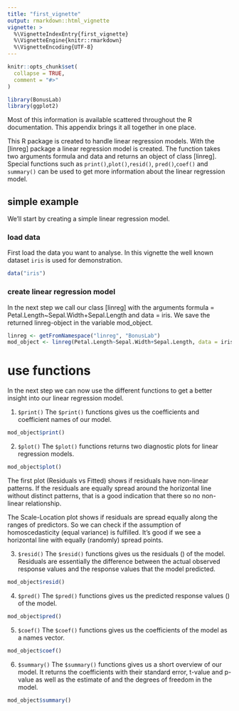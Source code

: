 ```yaml
---
title: "first_vignette"
output: rmarkdown::html_vignette
vignette: >
  %\VignetteIndexEntry{first_vignette}
  %\VignetteEngine{knitr::rmarkdown}
  %\VignetteEncoding{UTF-8}
---
```


```r
knitr::opts_chunk$set(
  collapse = TRUE,
  comment = "#>"
)
```

```r
library(BonusLab)
library(ggplot2)
```

Most of this information is available scattered throughout the R documentation. This appendix brings it all together in one place. 

This R package is created to handle linear regression models. With the [linreg] package a linear regression model is created. The function takes two arguments formula and data and returns an object of class [linreg]. Special functions such as `print()`,`plot()`,`resid()`, `pred()`,`coef()` and `summary()` can be used to get more information about the linear regression model. 



## simple example
We'll start by creating a simple linear regression model. 

### load data
First load the data you want to analyse. In this vignette the well known dataset `iris` is used for demonstration. 
```r
data("iris")
```


### create linear regression model
In the next step we call our class [linreg] with the arguments formula = Petal.Length~Sepal.Width+Sepal.Length and data = iris. We save the returned linreg-object in the variable mod_object. 
```r
linreg <- getFromNamespace("linreg", "BonusLab")
mod_object <- linreg(Petal.Length~Sepal.Width+Sepal.Length, data = iris)
```

# use functions
In the next step we can now use the different functions to get a better insight into our linear regression model. 

1. `$print()`
The `$print()` functions gives us the coefficients and coefficient names of our model. 
```r
mod_object$print()
```


2. `$plot()`
The `$plot()` functions returns two diagnostic plots for linear regression models. 

```r
mod_object$plot()
```

The first plot (Residuals vs Fitted) shows if residuals have non-linear patterns. If the residuals are equally spread around the horizontal line without distinct patterns, that is a good indication that there so no non-linear relationship. 

The Scale-Location plot shows if residuals are spread equally along the ranges of predictors. So we can check if the assumption of homoscedasticity (equal variance) is fulfilled. It's good if we see a horizontal line with equally (randomly) spread points. 


3. `$resid()`
The `$resid()` functions gives us the residuals (\hat{e}) of the model. Residuals are essentially the difference between the actual observed response values and the response values that the model predicted.
```r
mod_object$resid()
```


4. `$pred()`
The `$pred()` functions gives us the predicted response values (\hat{y}) of the model. 
```r
mod_object$pred()
```


5. `$coef()`
The `$coef()` functions gives us the coefficients of the model as a names vector. 
```r
mod_object$coef()
```


6. `$summary()` 
The `$summary()` functions gives us a short overview of our model. It returns the coefficients with their standard error, t-value and p-value as well as the estimate of \hat{\sigma} and the degrees of freedom in the model. 
```r
mod_object$summary()
```

